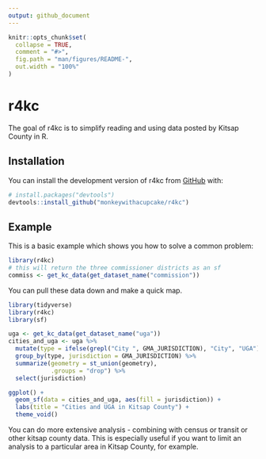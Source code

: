 ```yaml
---
output: github_document
---
```


<!-- README.md is generated from README.Rmd. Please edit that file -->

```r
knitr::opts_chunk$set(
  collapse = TRUE,
  comment = "#>",
  fig.path = "man/figures/README-",
  out.width = "100%"
)
```

# r4kc

<!-- badges: start -->
<!-- badges: end -->

The goal of r4kc is to simplify reading and using data posted by Kitsap County in R. 

## Installation

You can install the development version of r4kc from [GitHub](https://github.com/) with:

``` r
# install.packages("devtools")
devtools::install_github("monkeywithacupcake/r4kc")
```

## Example

This is a basic example which shows you how to solve a common problem:

```r
library(r4kc)
# this will return the three commissioner districts as an sf
commiss <- get_kc_data(get_dataset_name("commission"))
```

You can pull these data down and make a quick map.

```r
library(tidyverse)
library(r4kc)
library(sf)

uga <- get_kc_data(get_dataset_name("uga"))
cities_and_uga <- uga %>%
  mutate(type = ifelse(grepl("City ", GMA_JURISDICTION), "City", "UGA")) %>%
  group_by(type, jurisdiction = GMA_JURISDICTION) %>%
  summarize(geometry = st_union(geometry),
            .groups = "drop") %>%
  select(jurisdiction)

ggplot() +
  geom_sf(data = cities_and_uga, aes(fill = jurisdiction)) +
  labs(title = "Cities and UGA in Kitsap County") +
  theme_void()

```


You can do more extensive analysis - combining with census or transit or other kitsap county data. This is especially useful if you want to limit an analysis to a particular area in Kitsap County, for example. 

